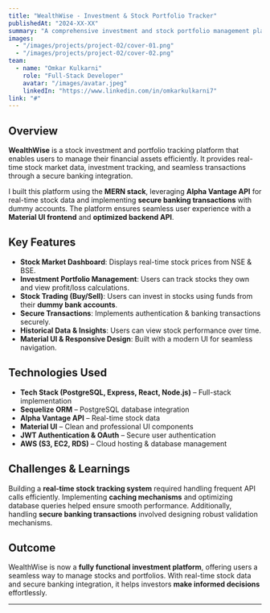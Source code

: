 ---
title: "WealthWise - Investment & Stock Portfolio Tracker"
publishedAt: "2024-XX-XX"
summary: "A comprehensive investment and stock portfolio management platform that allows users to track, buy, and sell stocks with real-time market data."
images:
  - "/images/projects/project-02/cover-01.png"
  - "/images/projects/project-02/cover-02.png"
team:
  - name: "Omkar Kulkarni"
    role: "Full-Stack Developer"
    avatar: "/images/avatar.jpeg"
    linkedIn: "https://www.linkedin.com/in/omkarkulkarni7"
link: "#"
---

## Overview

**WealthWise** is a stock investment and portfolio tracking platform that enables users to manage their financial assets efficiently. It provides real-time stock market data, investment tracking, and seamless transactions through a secure banking integration.

I built this platform using the **MERN stack**, leveraging **Alpha Vantage API** for real-time stock data and implementing **secure banking transactions** with dummy accounts. The platform ensures seamless user experience with a **Material UI frontend** and **optimized backend API**.

## Key Features

- **Stock Market Dashboard**: Displays real-time stock prices from NSE & BSE.
- **Investment Portfolio Management**: Users can track stocks they own and view profit/loss calculations.
- **Stock Trading (Buy/Sell)**: Users can invest in stocks using funds from their **dummy bank accounts**.
- **Secure Transactions**: Implements authentication & banking transactions securely.
- **Historical Data & Insights**: Users can view stock performance over time.
- **Material UI & Responsive Design**: Built with a modern UI for seamless navigation.

## Technologies Used

- **Tech Stack (PostgreSQL, Express, React, Node.js)** – Full-stack implementation  
- **Sequelize ORM** – PostgreSQL database integration  
- **Alpha Vantage API** – Real-time stock data  
- **Material UI** – Clean and professional UI components  
- **JWT Authentication & OAuth** – Secure user authentication  
- **AWS (S3, EC2, RDS)** – Cloud hosting & database management  

## Challenges & Learnings

Building a **real-time stock tracking system** required handling frequent API calls efficiently. Implementing **caching mechanisms** and optimizing database queries helped ensure smooth performance. Additionally, handling **secure banking transactions** involved designing robust validation mechanisms.

## Outcome

WealthWise is now a **fully functional investment platform**, offering users a seamless way to manage stocks and portfolios. With real-time stock data and secure banking integration, it helps investors **make informed decisions** effortlessly.

---

